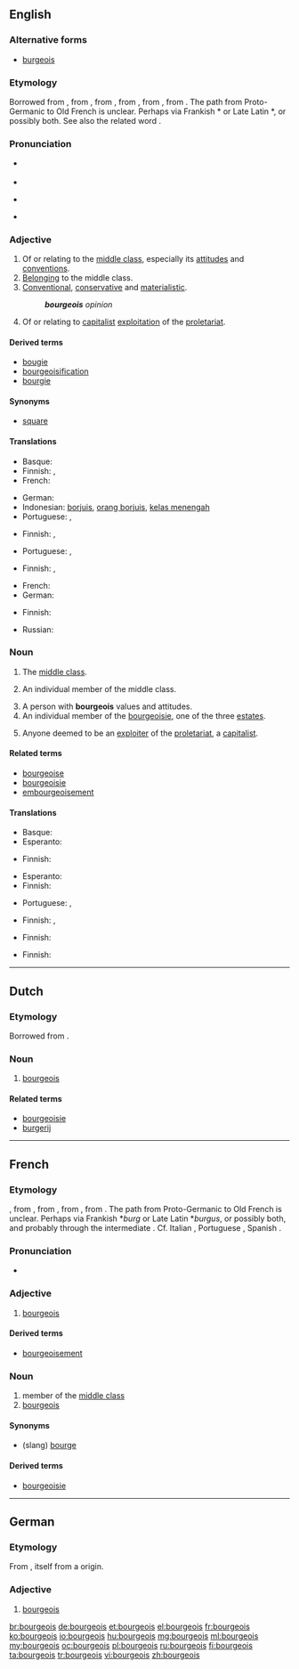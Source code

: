==English==
{{was wotd|2008|March|15}}

===Alternative forms===
* [[burgeois]]

===Etymology===
Borrowed from {{etyl|fr}} {{term|bourgeois||a class of citizens who were wealthier members of the Third Estate|lang=fr}}, from {{etyl|xno}} {{term|burgeis||town dweller|lang=xno}}, from {{etyl|fro}} {{term|borjois|lang=fro}}, from {{term|borc||town|lang=fro}}, from {{proto|Germanic|burgz|fortress|lang=en}}, from {{proto|Indo-European|bʰrgʰ-|fortified elevation|lang=en}}. The path from Proto-Germanic to Old French is unclear. Perhaps via Frankish *{{term||burg|lang=frk}} or Late Latin *{{term||burgus|lang=la}}, or possibly both. See also the related word {{term|burgess|lang=en}}.

===Pronunciation===
* {{a|UK}} {{IPA|/ˈbɔːʒ.wɑː/|/ˈbʊəʒ.wɑː/}}
* {{audio|en-uk-bourgeois.ogg|Audio (UK)}}
* {{a|US}} {{IPA|/buɹʒ.ˈwɑː/|/ˈbuɹʒ.wɑː/}}
* {{audio|en-us-bourgeois.ogg|Audio (US)}}

===Adjective===
{{en-adj}}

# Of or relating to the [[middle class]], especially its [[attitudes]] and [[conventions]].
# [[belong|Belonging]] to the middle class.
# [[conventional|Conventional]], [[conservative]] and [[materialistic]].
#: '''''bourgeois''' opinion''
# {{Marxism}} Of or relating to [[capitalist]] [[exploitation]] of the [[proletariat]].

====Derived terms====
* [[bougie]]
* [[bourgeoisification]]
* [[bourgie]]

====Synonyms====
* {{sense|conventional, conservative}} [[square]]

====Translations====
{{trans-top|of or relating to the middle class}}
* Basque: {{t-|eu|burges|xs=Basque}}
* Finnish: {{t-|fi|porvarillinen}}, {{t+|fi|keskiluokkainen}}
* French: {{t+|fr|bourgeois}}
{{trans-mid}}
* German: {{t+|de|bourgeois}}
* Indonesian: [[borjuis]], [[orang borjuis]], [[kelas menengah]]
* Portuguese: {{t+|pt|burguês|m}}, {{t-|pt|burguesa|f}}
{{trans-bottom}}

{{trans-top|belonging to the middle class}}
* Finnish: {{t-|fi|porvarillinen}}, {{t+|fi|keskiluokkainen}}
{{trans-mid}}
* Portuguese: {{t+|pt|burguês|m}}, {{t-|pt|burguesa|f}}
{{trans-bottom}}

{{trans-top|conventional, conservative and materialistic}}
* Finnish: {{t+|fi|keskiluokkainen}}, {{t-|fi|poroporvarillinen}}
{{trans-mid}}
* French: {{t|fr|bourgeois}}
* German: {{t+|de|spießig}}
{{trans-bottom}}

{{trans-top|of capitalist exploitation}}
* Finnish: {{t-|fi|porvarillinen}}
{{trans-mid}}
* Russian: {{t+|ru|буржуазный}}
{{trans-bottom}}

===Noun===
{{en-noun|-}}

# {{context|political|collectively}} The [[middle class]].
# {{rare}} An individual member of the middle class.
# A person with '''bourgeois''' values and attitudes.
# An individual member of the [[bourgeoisie]], one of the three [[estate]]s.
# {{Marxism}} Anyone deemed to be an [[exploiter]] of the [[proletariat]], a [[capitalist]].

====Related terms====
* [[bourgeoise]]
* [[bourgeoisie]]
* [[embourgeoisement]] <!-- Not derived – also borrowed from French, where it is derived -->

====Translations====
{{trans-top|the middle class}}
* Basque: {{t-|eu|burges|xs=Basque}}
* Esperanto: {{t-|eo|burĝaro}}
{{trans-mid}}
* Finnish: {{t+|fi|keskiluokka}}
{{trans-bottom}}

{{trans-top|individual member of the middle class}}
* Esperanto: {{t-|eo|burĝo}}
* Finnish: {{t+|fi|porvari}}
{{trans-mid}}
* Portuguese: {{t+|pt|burguês|m}}, {{t-|pt|burguesa|f}}
{{trans-bottom}}

{{trans-top|person with bourgeois values}}
* Finnish: {{t+|fi|porvari}}, {{t-|fi|poroporvari}}
{{trans-mid}}
{{trans-bottom}}

{{trans-top|member of the bourgeoisie estate}}
* Finnish: {{t+|fi|porvari}}
{{trans-mid}}
{{trans-bottom}}

{{trans-top|capitalist}}
* Finnish: {{t+|fi|porvari}}
{{trans-mid}}
{{trans-bottom}}
----

==Dutch==

===Etymology===
Borrowed from {{etyl|fr|nl}} {{term|bourgeois|lang=fr}}.

===Noun===
{{nl-noun|m|bourgeois|bourgeoistje}}

# [[#English|bourgeois]]

====Related terms====
* [[bourgeoisie]]
* [[burgerij]]

----

==French==

===Etymology===
{{etyl|xno|fr}} {{term|burgeis||town dweller|lang=xno}}, from {{etyl|fro|fr}} {{term|borjois|lang=fro}}, from {{term|borc||town|lang=fro}}, from {{proto|Germanic|burgz|fortress|lang=fr}}, from {{proto|Indo-European|bʰrgʰ-|fortified elevation|lang=fr}}. The path from Proto-Germanic to Old French is unclear. Perhaps via Frankish *''burg'' or Late Latin *''burgus'', or possibly both, and probably through the {{etyl|LL.|fr}} intermediate {{term|burgensis|lang=la}}. Cf. Italian {{term|borghese|lang=it}}, Portuguese {{term|burguês|lang=pt}}, Spanish {{term|burgués|lang=es}}.

===Pronunciation===
* {{audio|Fr-bourgeois.ogg|audio}}

===Adjective===
{{fr-adj|mp=bourgeois}}

# [[#English|bourgeois]]

====Derived terms====
* [[bourgeoisement]]

===Noun===
{{fr-noun|m|plural=bourgeois|f=bourgeoise}}

# member of the [[middle class]]
# [[#English|bourgeois]]

====Synonyms====
* (slang) [[bourge]]

====Derived terms====
* [[bourgeoisie]]

----

==German==

===Etymology===
From {{etyl|fr|de}}, itself from a {{etyl|gem|de}} origin.

===Adjective===
{{de-adj|comparative=bourgeoiser|superlative=bourgeoisesten}}

# [[bourgeois#English|bourgeois]]

[[br:bourgeois]]
[[de:bourgeois]]
[[et:bourgeois]]
[[el:bourgeois]]
[[fr:bourgeois]]
[[ko:bourgeois]]
[[io:bourgeois]]
[[hu:bourgeois]]
[[mg:bourgeois]]
[[ml:bourgeois]]
[[my:bourgeois]]
[[oc:bourgeois]]
[[pl:bourgeois]]
[[ru:bourgeois]]
[[fi:bourgeois]]
[[ta:bourgeois]]
[[tr:bourgeois]]
[[vi:bourgeois]]
[[zh:bourgeois]]